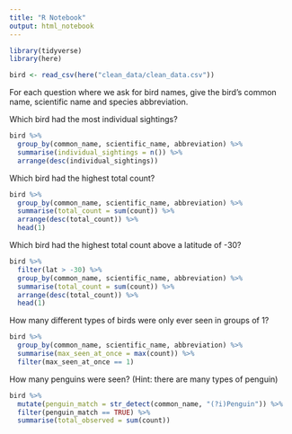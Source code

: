 ```yaml
---
title: "R Notebook"
output: html_notebook
---
```


```r

library(tidyverse)
library(here)

```

```r

bird <- read_csv(here("clean_data/clean_data.csv"))

```

For each question where we ask for bird names, give the bird’s common name, scientific name and species abbreviation.

Which bird had the most individual sightings?
```r

bird %>% 
  group_by(common_name, scientific_name, abbreviation) %>%
  summarise(individual_sightings = n()) %>% 
  arrange(desc(individual_sightings))

```

Which bird had the highest total count?

```r

bird %>% 
  group_by(common_name, scientific_name, abbreviation) %>% 
  summarise(total_count = sum(count)) %>%
  arrange(desc(total_count)) %>% 
  head(1)

```


Which bird had the highest total count above a latitude of -30?

```r

bird %>% 
  filter(lat > -30) %>% 
  group_by(common_name, scientific_name, abbreviation) %>% 
  summarise(total_count = sum(count)) %>%
  arrange(desc(total_count)) %>% 
  head(1)

```

How many different types of birds were only ever seen in groups of 1?

```r

bird %>% 
  group_by(common_name, scientific_name, abbreviation) %>%
  summarise(max_seen_at_once = max(count)) %>% 
  filter(max_seen_at_once == 1)

```

How many penguins were seen? (Hint: there are many types of penguin)

```r
bird %>% 
  mutate(penguin_match = str_detect(common_name, "(?i)Penguin")) %>% 
  filter(penguin_match == TRUE) %>%
  summarise(total_observed = sum(count))

```
